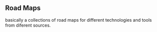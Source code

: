## Road Maps
basically a collections of road maps for different technologies and tools from diferent sources.
